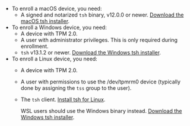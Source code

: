 - To enroll a macOS device, you need:
  - A signed and notarized `tsh` binary, v12.0.0 or newer.
    [Download the macOS tsh installer](../../installation.mdx#macos).
- To enroll a Windows device, you need:
  - A device with TPM 2.0.
  - A user with administrator privileges. This is only required during enrollment.
  - `tsh` v13.1.2 or newer. [Download the Windows tsh installer](../../installation.mdx#windows-tsh-client-only).
- To enroll a Linux device, you need:
  - A device with TPM 2.0.
  - A user with permissions to use the /dev/tpmrm0 device (typically done by
    assigning the `tss` group to the user).
  - The `tsh` client. [Install tsh for Linux](../../installation.mdx#linux).

    WSL users should use the Windows binary instead.
    [Download the Windows tsh installer](../../installation.mdx#windows-tsh-and-tctl-clients-only).
